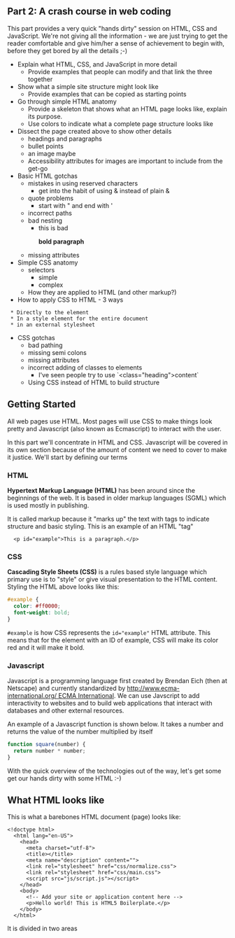 == Part 2: A crash course in web coding ==

This part provides a very quick "hands dirty" session on HTML, CSS and JavaScript. We're not giving all the information - we are just trying to get the reader comfortable and give him/her a sense of achievement to begin with, before they get bored by all the details ;-) 

* Explain what HTML, CSS, and JavaScript in more detail
** Provide examples that people can modify and that link the three together
* Show what a simple site structure might look like
** Provide examples that can be copied as starting points
* Go through simple HTML anatomy
** Provide a skeleton that shows what an HTML page looks like, explain its purpose.
** Use colors to indicate what a complete page structure looks like
* Dissect the page created above to show other details
** headings and paragraphs
** bullet points
** an image maybe
** Accessibility attributes for images are important to include from the get-go
* Basic HTML gotchas
** mistakes in using reserved characters
*** get into the habit of using &amp; instead of plain &
** quote problems
*** start with " and end with '
** incorrect paths
** bad nesting
*** this is bad <p><b>bold paragraph</p></b>
** missing attributes
* Simple CSS anatomy
** selectors
*** simple
*** complex
** How they are applied to HTML (and other markup?)
* How to apply CSS to HTML - 3 ways
  * Directly to the element
  * In a style element for the entire document
  * in an external stylesheet
* CSS gotchas
** bad pathing
** missing semi colons
** missing attributes
** incorrect adding of classes to elements 
*** I've seen people try to use `<class="heading">content</class>`
** Using CSS instead of HTML to build structure


== Getting Started ==

All web pages use HTML. Most pages will use CSS to make things look pretty and Javascript (also known as Ecmascript) to interact with the user. 

In this part we'll concentrate in HTML and CSS. Javascript will be covered in its own section because of the amount of content we need to cover to make it justice.  We'll start by defining our terms

=== HTML ===

'''Hypertext Markup Language (HTML)''' has been around since the beginnings of the web. It is based in older markup languages (SGML) which is used mostly in publishing.

It is called markup because it "marks up" the text with tags to indicate structure and basic styling. This is an example of an HTML "tag"

<syntaxhighlight lang="html5">
  <p id="example">This is a paragraph.</p>
</syntaxhighlight>

=== CSS ===

'''Cascading Style Sheets (CSS)''' is a rules based style language which primary use is to "style" or give visual presentation to the HTML content. Styling the HTML above looks like this:

<syntaxhighlight lang="css">
#example {
  color: #ff0000;
  font-weight: bold;
}
</syntaxhighlight>

<code>#example</code> is how CSS represents the <code>id="example"</code> HTML attribute. This means that for the element with an ID of example, CSS will make its color red and it will make it bold.

=== Javascript ===

Javascript is a programming language first created by Brendan Eich (then at Netscape) and currently standardized by [[http://www.ecma-international.org/ ECMA International]]. We can use Javscript to add interactivity to websites and to build web applications that interact with databases and other external resources.

An example of a Javascript function is shown below. It takes a number and returns the value of the number multiplied by itself

<syntaxhighlight lang="javascript">
function square(number) {
  return number * number;
}
</syntaxhighlight>

With the quick overview of the technologies out of the way, let's get some get our hands dirty with some HTML :-)

== What HTML looks like ==

This is what a barebones HTML document (page) looks like:

<syntaxhighlight lang="html5">
<!doctype html>
  <html lang="en-US">
    <head>
      <meta charset="utf-8">
      <title></title>
      <meta name="description" content="">
      <link rel="stylesheet" href="css/normalize.css">
      <link rel="stylesheet" href="css/main.css">
      <script src="js/script.js"></script>
    </head>
    <body>
      <!-- Add your site or application content here -->
      <p>Hello world! This is HTML5 Boilerplate.</p>
    </body>
  </html>
</syntaxhighlight>

It is divided in two areas
